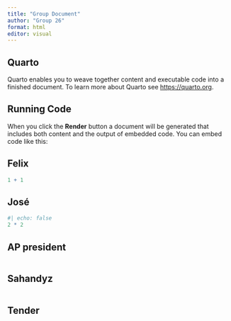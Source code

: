 ```yaml
---
title: "Group Document"
author: "Group 26"
format: html
editor: visual
---
```


## Quarto

Quarto enables you to weave together content and executable code into a finished document. To learn more about Quarto see <https://quarto.org>.

## Running Code

When you click the **Render** button a document will be generated that includes both content and the output of embedded code. You can embed code like this:

## Felix

```r
1 + 1
```

## José

```r
#| echo: false
2 * 2
```

## AP president

```r

```

## Sahandyz

```r

```

## Tender

```r

```
